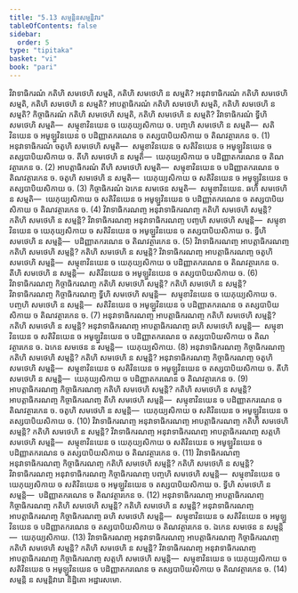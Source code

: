 ```yaml
---
title: "5.13 សម្មន្តិនសម្មន្តិវារ"
tableOfContents: false
sidebar:
  order: 5
type: "tipitaka"
basket: "vi"
book: "pari"
---
```



<DynamicBreadcrumb />

<Division number="308" book="pari">

<Paragraph number="1347" book="pari">
វិវាទាធិករណំ កតិហិ សមថេហិ សម្មតិ, កតិហិ សមថេហិ ន សម្មតិ? អនុវាទាធិករណំ កតិហិ សមថេហិ សម្មតិ, កតិហិ សមថេហិ ន សម្មតិ? អាបត្តាធិករណំ កតិហិ សមថេហិ សម្មតិ, កតិហិ សមថេហិ ន សម្មតិ? កិច្ចាធិករណំ កតិហិ សមថេហិ សម្មតិ, កតិហិ សមថេហិ ន សម្មតិ?
</Paragraph>

<Paragraph number="1348" book="pari">
វិវាទាធិករណំ ទ្វីហិ សមថេហិ សម្មតិ—  សម្មុខាវិនយេន ច យេភុយ្យសិកាយ ច. បញ្ចហិ សមថេហិ ន សម្មតិ—  សតិវិនយេន ច អមូឡ្ហវិនយេន ច បដិញ្ញាតករណេន ច តស្សបាបិយសិកាយ ច តិណវត្ថារកេន ច. (1)
</Paragraph>

<Paragraph number="1349" book="pari">
អនុវាទាធិករណំ ចតូហិ សមថេហិ សម្មតិ—  សម្មុខាវិនយេន ច សតិវិនយេន ច អមូឡ្ហវិនយេន ច តស្សបាបិយសិកាយ ច. តីហិ សមថេហិ ន សម្មតិ—  យេភុយ្យសិកាយ ច បដិញ្ញាតករណេន ច តិណវត្ថារកេន ច. (2)
</Paragraph>

<Paragraph number="1350" book="pari">
អាបត្តាធិករណំ តីហិ សមថេហិ សម្មតិ—  សម្មុខាវិនយេន ច បដិញ្ញាតករណេន ច តិណវត្ថារកេន ច. ចតូហិ សមថេហិ ន សម្មតិ—  យេភុយ្យសិកាយ ច សតិវិនយេន ច អមូឡ្ហវិនយេន ច តស្សបាបិយសិកាយ ច. (3)
</Paragraph>

<Paragraph number="1351" book="pari">
កិច្ចាធិករណំ ឯកេន សមថេន សម្មតិ—  សម្មុខាវិនយេន. ឆហិ សមថេហិ ន សម្មតិ—  យេភុយ្យសិកាយ ច សតិវិនយេន ច អមូឡ្ហវិនយេន ច បដិញ្ញាតករណេន ច តស្សបាបិយសិកាយ ច តិណវត្ថារកេន ច. (4)
</Paragraph>

<Paragraph number="1352" book="pari">
វិវាទាធិករណញ្ច អនុវាទាធិករណញ្ច កតិហិ សមថេហិ សម្មន្តិ? កតិហិ សមថេហិ ន សម្មន្តិ? វិវាទាធិករណញ្ច អនុវាទាធិករណញ្ច បញ្ចហិ សមថេហិ សម្មន្តិ—  សម្មុខាវិនយេន ច យេភុយ្យសិកាយ ច សតិវិនយេន ច អមូឡ្ហវិនយេន ច តស្សបាបិយសិកាយ ច. ទ្វីហិ សមថេហិ ន សម្មន្តិ—  បដិញ្ញាតករណេន ច តិណវត្ថារកេន ច. (5)
</Paragraph>

<Paragraph number="1353" book="pari">
វិវាទាធិករណញ្ច អាបត្តាធិករណញ្ច កតិហិ សមថេហិ សម្មន្តិ? កតិហិ សមថេហិ ន សម្មន្តិ? វិវាទាធិករណញ្ច អាបត្តាធិករណញ្ច ចតូហិ សមថេហិ សម្មន្តិ—  សម្មុខាវិនយេន ច យេភុយ្យសិកាយ ច បដិញ្ញាតករណេន ច តិណវត្ថារកេន ច. តីហិ សមថេហិ ន សម្មន្តិ—  សតិវិនយេន ច អមូឡ្ហវិនយេន ច តស្សបាបិយសិកាយ ច. (6)
</Paragraph>

<Paragraph number="1354" book="pari">
វិវាទាធិករណញ្ច កិច្ចាធិករណញ្ច កតិហិ សមថេហិ សម្មន្តិ? កតិហិ សមថេហិ ន សម្មន្តិ? វិវាទាធិករណញ្ច កិច្ចាធិករណញ្ច ទ្វីហិ សមថេហិ សម្មន្តិ—  សម្មុខាវិនយេន ច យេភុយ្យសិកាយ ច. បញ្ចហិ សមថេហិ ន សម្មន្តិ—  សតិវិនយេន ច អមូឡ្ហវិនយេន ច បដិញ្ញាតករណេន ច តស្សបាបិយសិកាយ ច តិណវត្ថារកេន ច. (7)
</Paragraph>

<Paragraph number="1355" book="pari">
អនុវាទាធិករណញ្ច អាបត្តាធិករណញ្ច កតិហិ សមថេហិ សម្មន្តិ? កតិហិ សមថេហិ ន សម្មន្តិ? អនុវាទាធិករណញ្ច អាបត្តាធិករណញ្ច ឆហិ សមថេហិ សម្មន្តិ—  សម្មុខាវិនយេន ច សតិវិនយេន ច អមូឡ្ហវិនយេន ច បដិញ្ញាតករណេន ច តស្សបាបិយសិកាយ ច តិណវត្ថារកេន ច. ឯកេន សមថេន ន សម្មន្តិ—  យេភុយ្យសិកាយ. (8)
</Paragraph>

<Paragraph number="1356" book="pari">
អនុវាទាធិករណញ្ច កិច្ចាធិករណញ្ច កតិហិ សមថេហិ សម្មន្តិ? កតិហិ សមថេហិ ន សម្មន្តិ? អនុវាទាធិករណញ្ច កិច្ចាធិករណញ្ច ចតូហិ សមថេហិ សម្មន្តិ—  សម្មុខាវិនយេន ច សតិវិនយេន ច អមូឡ្ហវិនយេន ច តស្សបាបិយសិកាយ ច. តីហិ សមថេហិ ន សម្មន្តិ—  យេភុយ្យសិកាយ ច បដិញ្ញាតករណេន ច តិណវត្ថារកេន ច. (9)
</Paragraph>

<Paragraph number="1357" book="pari">
អាបត្តាធិករណញ្ច កិច្ចាធិករណញ្ច កតិហិ សមថេហិ សម្មន្តិ? កតិហិ សមថេហិ ន សម្មន្តិ? អាបត្តាធិករណញ្ច កិច្ចាធិករណញ្ច តីហិ សមថេហិ សម្មន្តិ—  សម្មុខាវិនយេន ច បដិញ្ញាតករណេន ច តិណវត្ថារកេន ច. ចតូហិ សមថេហិ ន សម្មន្តិ—  យេភុយ្យសិកាយ ច សតិវិនយេន ច អមូឡ្ហវិនយេន ច តស្សបាបិយសិកាយ ច. (10)
</Paragraph>

<Paragraph number="1358" book="pari">
វិវាទាធិករណញ្ច អនុវាទាធិករណញ្ច អាបត្តាធិករណញ្ច កតិហិ សមថេហិ សម្មន្តិ? កតិហិ សមថេហិ ន សម្មន្តិ? វិវាទាធិករណញ្ច អនុវាទាធិករណញ្ច អាបត្តាធិករណញ្ច សត្តហិ សមថេហិ សម្មន្តិ—  សម្មុខាវិនយេន ច យេភុយ្យសិកាយ ច សតិវិនយេន ច អមូឡ្ហវិនយេន ច បដិញ្ញាតករណេន ច តស្សបាបិយសិកាយ ច តិណវត្ថារកេន ច. (11)
</Paragraph>

<Paragraph number="1359" book="pari">
វិវាទាធិករណញ្ច អនុវាទាធិករណញ្ច កិច្ចាធិករណញ្ច កតិហិ សមថេហិ សម្មន្តិ? កតិហិ សមថេហិ ន សម្មន្តិ? វិវាទាធិករណញ្ច អនុវាទាធិករណញ្ច កិច្ចាធិករណញ្ច បញ្ចហិ សមថេហិ សម្មន្តិ—  សម្មុខាវិនយេន ច យេភុយ្យសិកាយ ច សតិវិនយេន ច អមូឡ្ហវិនយេន ច តស្សបាបិយសិកាយ ច. ទ្វីហិ សមថេហិ ន សម្មន្តិ—  បដិញ្ញាតករណេន ច តិណវត្ថារកេន ច. (12)
</Paragraph>

<Paragraph number="1360" book="pari">
អនុវាទាធិករណញ្ច អាបត្តាធិករណញ្ច កិច្ចាធិករណញ្ច កតិហិ សមថេហិ សម្មន្តិ? កតិហិ សមថេហិ ន សម្មន្តិ? អនុវាទាធិករណញ្ច អាបត្តាធិករណញ្ច កិច្ចាធិករណញ្ច ឆហិ សមថេហិ សម្មន្តិ—  សម្មុខាវិនយេន ច សតិវិនយេន ច អមូឡ្ហវិនយេន ច បដិញ្ញាតករណេន ច តស្សបាបិយសិកាយ ច តិណវត្ថារកេន ច. ឯកេន សមថេន ន សម្មន្តិ—  យេភុយ្យសិកាយ. (13)
</Paragraph>

<Paragraph number="1361" book="pari">
វិវាទាធិករណញ្ច អនុវាទាធិករណញ្ច អាបត្តាធិករណញ្ច កិច្ចាធិករណញ្ច កតិហិ សមថេហិ សម្មន្តិ? កតិហិ សមថេហិ ន សម្មន្តិ? វិវាទាធិករណញ្ច អនុវាទាធិករណញ្ច អាបត្តាធិករណញ្ច កិច្ចាធិករណញ្ច សត្តហិ សមថេហិ សម្មន្តិ—  សម្មុខាវិនយេន ច យេភុយ្យសិកាយ ច សតិវិនយេន ច អមូឡ្ហវិនយេន ច បដិញ្ញាតករណេន ច តស្សបាបិយសិកាយ ច តិណវត្ថារកេន ច. (14)

</Paragraph>
</Division>

<Paragraph number="1362" type="center" book="pari">
សម្មន្តិ ន សម្មន្តិវារោ និដ្ឋិតោ អដ្ឋារសមោ.
</Paragraph>